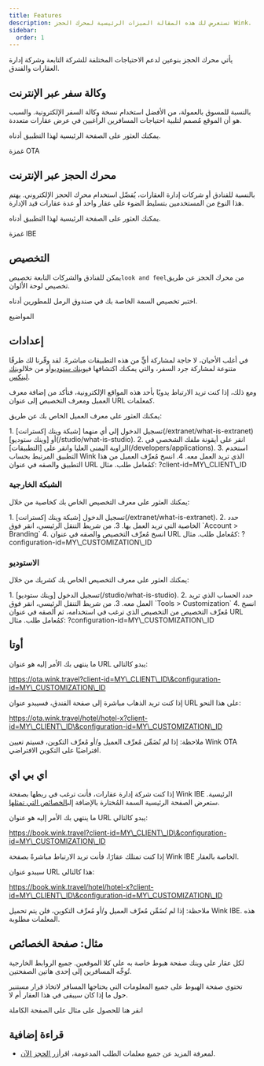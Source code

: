 ```yaml
---
title: Features
description: تستعرض لك هذه المقالة الميزات الرئيسية لمحرك الحجز Wink.
sidebar:
  order: 1
---
```


يأتي محرك الحجز بنوعين لدعم الاحتياجات المختلفة للشركة التابعة وشركة إدارة العقارات والفندق.

## وكالة سفر عبر الإنترنت

بالنسبة للمسوق بالعمولة، من الأفضل استخدام نسخة وكالة السفر الإلكترونية. والسبب هو أن الموقع مُصمم لتلبية احتياجات المسافرين الراغبين في عرض عقارات متعددة.

يمكنك العثور على الصفحة الرئيسية لهذا التطبيق أدناه.

<LinkButton href="https://ota.wink.travel/home" variant="secondary" icon="external" target="_blank">
  غمزة OTA
</LinkButton>


## محرك الحجز عبر الإنترنت

بالنسبة للفنادق أو شركات إدارة العقارات، يُفضّل استخدام محرك الحجز الإلكتروني. يهتم هذا النوع من المستخدمين بتسليط الضوء على عقار واحد أو عدة عقارات قيد الإدارة.

يمكنك العثور على الصفحة الرئيسية لهذا التطبيق أدناه.

<LinkButton href="https://book.wink.travel/home?client-id=client-1∓configuration-id=d906a163-5cee-4198-a170-2bedf2407f5f" variant="secondary" icon="external" target="_blank">
  غمزة IBE
</LinkButton>


## التخصيص

يمكن للفنادق والشركات التابعة تخصيص`look and feel`من محرك الحجز عن طريق تخصيص لوحة الألوان.

اختبر تخصيص السمة الخاصة بك في صندوق الرمل للمطورين أدناه.

<LinkButton href="https://docs.wink.travel/web-component" variant="secondary" icon="external" target="_blank">
  المواضيع
</LinkButton>


## إعدادات

في أغلب الأحيان، لا حاجة لمشاركة أيٍّ من هذه التطبيقات مباشرةً. لقد وفّرنا لك طرقًا متنوعة لمشاركة جرد السفر، والتي يمكنك اكتشافها في[وينك ستوديو](/studio/what-is-studio)أو من خلال[وينك لينكس](/link-manager/wink-links).

ومع ذلك، إذا كنت تريد الارتباط يدويًا بأحد هذه المواقع الإلكترونية، فتأكد من إضافة معرف العميل ومعرف التخصيص إلى عنوان URL كمعلمات.

يمكنك العثور على معرف العميل الخاص بك عن طريق:

<Steps>
  1. تسجيل الدخول إلى أي منهما [شبكة وينك إكسترانت](/extranet/what-is-extranet) أو [وينك ستوديو](/studio/what-is-studio).
  2. انقر على أيقونة ملفك الشخصي في الزاوية اليمنى العليا وانقر على [التطبيقات](/developers/applications).
  3. استخدم التطبيق المرتبط بحساب Wink الذي تريد العمل معه.
  4. انسخ مُعرِّف العميل من هذا التطبيق والصقه في عنوان URL كمُعامل طلب. مثال: ?client-id=MY\_CLIENT\_ID
</Steps>


### الشبكة الخارجية

يمكنك العثور على معرف التخصيص الخاص بك كخاصية من خلال:

<Steps>
  1. تسجيل الدخول [شبكة وينك إكسترانت](/extranet/what-is-extranet).
  2. حدد الخاصية التي تريد العمل بها.
  3. من شريط التنقل الرئيسي، انقر فوق `Account > Branding`
  4. انسخ مُعرِّف التخصيص والصقه في عنوان URL كمُعامل طلب. مثال: ?configuration-id=MY\_CUSTOMIZATION\_ID
</Steps>


### الاستوديو

يمكنك العثور على معرف التخصيص الخاص بك كشريك من خلال:

<Steps>
  1. تسجيل الدخول [وينك ستوديو](/studio/what-is-studio).
  2. حدد الحساب الذي تريد العمل معه.
  3. من شريط التنقل الرئيسي، انقر فوق `Tools > Customization`
  4. انسخ مُعرِّف التخصيص من التخصيص الذي ترغب في استخدامه، ثم ألصقه في عنوان URL كمُعامل طلب. مثال: ?configuration-id=MY\_CUSTOMIZATION\_ID
</Steps>


## أوتا

ما ينتهي بك الأمر إليه هو عنوان URL يبدو كالتالي:

https://ota.wink.travel?client-id=MY\_CLIENT\_ID\&configuration-id=MY\_CUSTOMIZATION\_ID

إذا كنت تريد الذهاب مباشرة إلى صفحة الفندق، فسيبدو عنوان URL على هذا النحو:

https://ota.wink.travel/hotel/hotel-x?client-id=MY\_CLIENT\_ID\&configuration-id=MY\_CUSTOMIZATION\_ID

ملاحظة: إذا لم تُضَمِّن مُعرِّف العميل و/أو مُعرِّف التكوين، فسيتم تعيين Wink OTA افتراضيًا على التكوين الافتراضي.

## اي بي اي

إذا كنت شركة إدارة عقارات، فأنت ترغب في ربطها بصفحة Wink IBE الرئيسية. ستعرض الصفحة الرئيسية السمة المُختارة بالإضافة إلى[الخصائص التي تمثلها](/studio/agency-representation).

ما ينتهي بك الأمر إليه هو عنوان URL يبدو كالتالي:

https://book.wink.travel?client-id=MY\_CLIENT\_ID\&configuration-id=MY\_CUSTOMIZATION\_ID

إذا كنت تمتلك عقارًا، فأنت تريد الارتباط مباشرةً بصفحة Wink IBE الخاصة بالعقار.

سيبدو عنوان URL هذا كالتالي:

https://book.wink.travel/hotel/hotel-x?client-id=MY\_CLIENT\_ID\&configuration-id=MY\_CUSTOMIZATION\_ID

ملاحظة: إذا لم تُضَمِّن مُعرِّف العميل و/أو مُعرِّف التكوين، فلن يتم تحميل Wink IBE. هذه المعلمات مطلوبة.

## مثال: صفحة الخصائص

لكل عقار على وينك صفحة هبوط خاصة به على كلا الموقعين. جميع الروابط الخارجية تُوجِّه المسافرين إلى إحدى هاتين الصفحتين.

تحتوي صفحة الهبوط على جميع المعلومات التي يحتاجها المسافر لاتخاذ قرار مستنير حول ما إذا كان سيبقى في هذا العقار أم لا.

<LinkButton href="https://res.cloudinary.com/traveliko/image/upload/v1725851770/academy/hotel-sensai.jpg" variant="secondary" icon="external" target="_blank">
  انقر هنا للحصول على مثال على الصفحة الكاملة
</LinkButton>


## قراءة إضافية

* لمعرفة المزيد عن جميع معلمات الطلب المدعومة، اقرأ[زر الحجز الآن](/guides/the-book-now-button).

